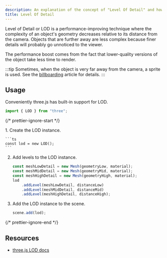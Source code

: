 ```yaml
---
description: An explanation of the concept of "Level Of Detail" and how it can be achieved in three.js.
title: Level Of Detail
---
```




Level of Detail or LOD is a performance-improving technique where the complexity of an object's geometry decreases relative to its distance from the camera. Objects that are further away are less complex because finer details will probably go unnoticed to the viewer.

<App client:visible />

The performance boost comes from the fact that lower-quality versions of the object take less time to render.

:::tip
Sometimes, when the object is very far away from the camera, a sprite is used.
See the [billboarding](/techniques/billboarding) article for details.
:::

## Usage

Conveniently three.js has built-in support for LOD.

```ts
import { LOD } from "three";
```

{/* prettier-ignore-start */}

<Steps>
1. Create the LOD instance.

    ```ts
    const lod = new LOD();
    ```

2. Add levels to the LOD instance.

    ```ts
    const meshLowDetail = new Mesh(geometryLow, material);
    const meshMidDetail = new Mesh(geometryMid, material);
    const meshHighDetail = new Mesh(geometryHigh, material);
    lod
    	.addLevel(meshLowDetail, distanceLow)
    	.addLevel(meshMidDetail, distanceMid)
    	.addLevel(meshHighDetail, distanceHigh);
    ```
3. Add the LOD instance to the scene.

    ```ts
    scene.add(lod);
    ```
</Steps>

{/* prettier-ignore-end */}

## Resources

- [three.js LOD docs](https://threejs.org/docs/#api/en/objects/LOD)
